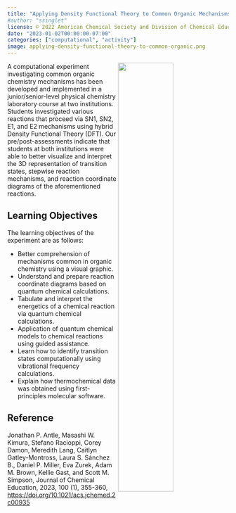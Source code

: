 ```yaml
---
title: "Applying Density Functional Theory to Common Organic Mechanisms: A Computational Exercise"
#author: "ssinglet"
license: © 2022 American Chemical Society and Division of Chemical Education, Inc.
date: "2023-01-02T00:00:00-07:00"
categories: ["computational", "activity"]
image: applying-density-functional-theory-to-common-organic.png
---
```


<img src="applying-density-functional-theory-to-common-organic.png" width="50%" align="right"/>
A computational experiment investigating common organic chemistry mechanisms has been developed and implemented in a junior/senior-level physical chemistry laboratory course at two institutions. Students investigated various reactions that proceed via SN1, SN2, E1, and E2 mechanisms using hybrid Density Functional Theory (DFT). Our pre/post-assessments indicate that students at both institutions were able to better visualize and interpret the 3D representation of transition states, stepwise reaction mechanisms, and reaction coordinate diagrams of the aforementioned reactions.


## Learning Objectives {#learning-objectives}

The learning objectives of the experiment are as follows:

-   Better comprehension of mechanisms common in organic chemistry using a visual graphic.
-   Understand and prepare reaction coordinate diagrams based on quantum chemical calculations.
-   Tabulate and interpret the energetics of a chemical reaction via quantum chemical calculations.
-   Application of quantum chemical models to chemical reactions using guided assistance.
-   Learn how to identify transition states computationally using vibrational frequency calculations.
-   Explain how thermochemical data was obtained using first-principles molecular software.


## Reference

Jonathan P. Antle, Masashi W. Kimura, Stefano Racioppi, Corey Damon, Meredith Lang, Caitlyn Gatley-Montross, Laura S. Sánchez B., Daniel P. Miller, Eva Zurek, Adam M. Brown, Kellie Gast, and Scott M. Simpson, Journal of Chemical Education, 2023, 100 (1), 355-360, <https://doi.org/10.1021/acs.jchemed.2c00935>



